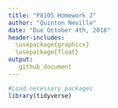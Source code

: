 ```yaml
---
title: "P8105 Homework 2"
author: "Quinton Neville"
date: "Due October 4th, 2018"
header-includes: 
  \usepackage{graphicx}
  \usepackage{float}
output:
   github_document 
---
```


```r
#Load necessary packages
library(tidyverse)
```